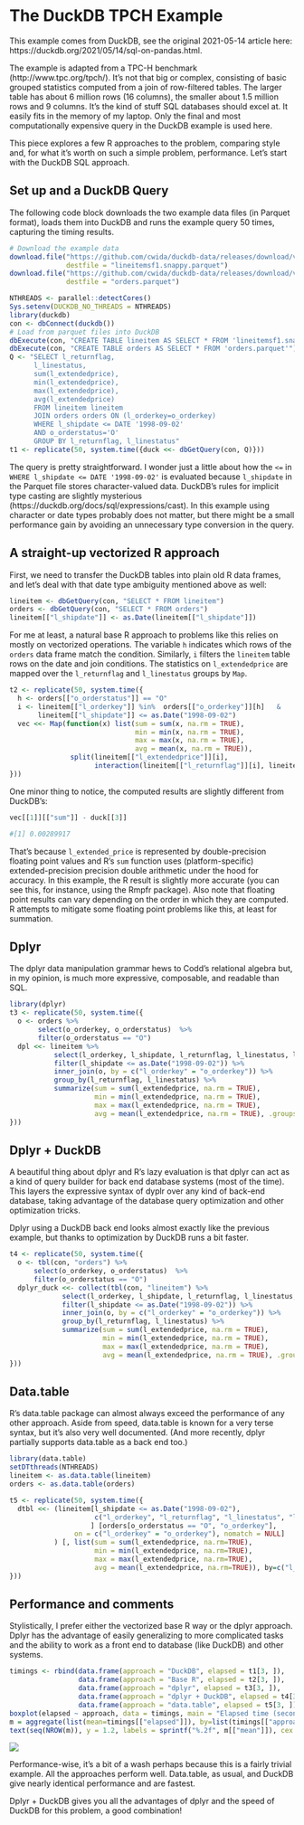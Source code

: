 # The DuckDB TPCH Example

This example comes from DuckDB, see the original 2021-05-14 article here:
https://duckdb.org/2021/05/14/sql-on-pandas.html.

The example is adapted from a TPC-H benchmark (http://www.tpc.org/tpch/).  It's
not that big or complex, consisting of basic grouped statistics computed from a
join of row-filtered tables. The larger table has about 6 million rows (16
columns), the smaller about 1.5 million rows and 9 columns.  It's the kind of
stuff SQL databases should excel at.  It easily fits in the memory of my
laptop.  Only the final and most computationally expensive query in the DuckDB
example is used here.

This piece explores a few R approaches to the problem, comparing style and, for
what it's worth on such a simple problem, performance. Let's start with the
DuckDB SQL approach.

## Set up and a DuckDB Query

The following code block downloads the two example data files (in Parquet
format), loads them into DuckDB and runs the example query 50 times, capturing
the timing results.

```r
# Download the example data
download.file("https://github.com/cwida/duckdb-data/releases/download/v1.0/lineitemsf1.snappy.parquet",
              destfile = "lineitemsf1.snappy.parquet")
download.file("https://github.com/cwida/duckdb-data/releases/download/v1.0/orders.parquet",
              destfile = "orders.parquet")

NTHREADS <- parallel::detectCores()
Sys.setenv(DUCKDB_NO_THREADS = NTHREADS)
library(duckdb)
con <- dbConnect(duckdb())
# Load from parquet files into DuckDB
dbExecute(con, "CREATE TABLE lineitem AS SELECT * FROM 'lineitemsf1.snappy.parquet'")
dbExecute(con, "CREATE TABLE orders AS SELECT * FROM 'orders.parquet'")
Q <- "SELECT l_returnflag,
      l_linestatus,
      sum(l_extendedprice),
      min(l_extendedprice),
      max(l_extendedprice),
      avg(l_extendedprice)
      FROM lineitem lineitem
      JOIN orders orders ON (l_orderkey=o_orderkey)
      WHERE l_shipdate <= DATE '1998-09-02'
      AND o_orderstatus='O'
      GROUP BY l_returnflag, l_linestatus"
t1 <- replicate(50, system.time({duck <<- dbGetQuery(con, Q)}))
```

The query is pretty straightforward. I wonder just a little about how the `<=`
in `WHERE l_shipdate <= DATE '1998-09-02'` is evaluated because `l_shipdate` in
the Parquet file stores character-valued data. DuckDB's rules for implicit type
casting are slightly mysterious (https://duckdb.org/docs/sql/expressions/cast).
In this example using character or date types probably does not matter, but
there might be a small performance gain by avoiding an unnecessary type
conversion in the query.


## A straight-up vectorized R approach

First, we need to transfer the DuckDB tables into plain old R data frames,
and let's deal with that date type ambiguity mentioned above as well:

```r
lineitem <- dbGetQuery(con, "SELECT * FROM lineitem")
orders <- dbGetQuery(con, "SELECT * FROM orders")
lineitem[["l_shipdate"]] <- as.Date(lineitem[["l_shipdate"]])
```

For me at least, a natural base R approach to problems like this relies on
mostly on vectorized operations. The variable `h` indicates which rows of the
`orders` data frame match the condition. Similarly, `i` filters the `lineitem`
table rows on the date and join conditions. The statistics on `l_extendedprice`
are mapped over the `l_returnflag` and `l_linestatus` groups by `Map`.

```r
t2 <- replicate(50, system.time({
  h <- orders[["o_orderstatus"]] == "O"
  i <- lineitem[["l_orderkey"]] %in%  orders[["o_orderkey"]][h]   &
       lineitem[["l_shipdate"]] <= as.Date("1998-09-02")
  vec <<- Map(function(x) list(sum = sum(x, na.rm = TRUE),
                               min = min(x, na.rm = TRUE),
                               max = max(x, na.rm = TRUE),
                               avg = mean(x, na.rm = TRUE)),
               split(lineitem[["l_extendedprice"]][i],
                     interaction(lineitem[["l_returnflag"]][i], lineitem[["l_linestatus"]][i])))
}))
```

One minor thing to notice, the computed results are slightly different from DuckDB's:

```r
vec[[1]][["sum"]] - duck[[3]] 

#[1] 0.00289917
```

That's because `l_extended_price` is represented by double-precision floating
point values and R's `sum` function uses (platform-specific) extended-precision
precision double arithmetic under the hood for accuracy.  In this example, the
R result is  slightly more accurate (you can see this, for instance, using the
Rmpfr package). Also note that floating point results can vary depending on the
order in which they are computed. R attempts to mitigate some floating point
problems like this, at least for summation.


## Dplyr

The dplyr data manipulation grammar hews to Codd's relational algebra but,
in my opinion, is much more expressive, composable, and readable than SQL.

```r
library(dplyr)
t3 <- replicate(50, system.time({
  o <- orders %>%
       select(o_orderkey, o_orderstatus)  %>%
       filter(o_orderstatus == "O")
  dpl <<- lineitem %>%
           select(l_orderkey, l_shipdate, l_returnflag, l_linestatus, l_extendedprice) %>%
           filter(l_shipdate <= as.Date("1998-09-02")) %>%
           inner_join(o, by = c("l_orderkey" = "o_orderkey")) %>%
           group_by(l_returnflag, l_linestatus) %>%
           summarize(sum = sum(l_extendedprice, na.rm = TRUE),
                     min = min(l_extendedprice, na.rm = TRUE),
                     max = max(l_extendedprice, na.rm = TRUE),
                     avg = mean(l_extendedprice, na.rm = TRUE), .groups = "keep")
}))
```

## Dplyr + DuckDB

A beautiful thing about dplyr and R's lazy evaluation is that dplyr can act as
a kind of query builder for back end database systems (most of the time). This
layers the expressive syntax of dyplr over any kind of back-end database,
taking advantage of the database query optimization and other optimization
tricks.

Dplyr using a DuckDB back end looks almost exactly like the previous example,
but thanks to optimization by DuckDB runs a bit faster.

```r
t4 <- replicate(50, system.time({
  o <- tbl(con, "orders") %>%
      select(o_orderkey, o_orderstatus)  %>%
      filter(o_orderstatus == "O")
  dplyr_duck <<- collect(tbl(con, "lineitem") %>%
             select(l_orderkey, l_shipdate, l_returnflag, l_linestatus, l_extendedprice) %>%
             filter(l_shipdate <= as.Date("1998-09-02")) %>%
             inner_join(o, by = c("l_orderkey" = "o_orderkey")) %>%
             group_by(l_returnflag, l_linestatus) %>%
             summarize(sum = sum(l_extendedprice, na.rm = TRUE),
                       min = min(l_extendedprice, na.rm = TRUE),
                       max = max(l_extendedprice, na.rm = TRUE),
                       avg = mean(l_extendedprice, na.rm = TRUE), .groups = "keep"))
}))
```

## Data.table

R's data.table package can almost always exceed the performance of any other
approach.  Aside from speed, data.table is known for a very terse syntax, but
it's also very well documented.  (And more recently, dplyr partially supports
data.table as a back end too.)

```r
library(data.table)
setDTthreads(NTHREADS)
lineitem <- as.data.table(lineitem)
orders <- as.data.table(orders)

t5 <- replicate(50, system.time({
  dtbl <<- (lineitem[l_shipdate <= as.Date("1998-09-02"),
                     c("l_orderkey", "l_returnflag", "l_linestatus", "l_extendedprice")
                    ] [orders[o_orderstatus == "O", "o_orderkey"],
                on = c("l_orderkey" = "o_orderkey"), nomatch = NULL]
           ) [, list(sum = sum(l_extendedprice, na.rm=TRUE),
                     min = min(l_extendedprice, na.rm=TRUE),
                     max = max(l_extendedprice, na.rm=TRUE),
                     avg = mean(l_extendedprice, na.rm=TRUE)), by=c("l_linestatus", "l_returnflag")]
}))
```


## Performance and comments

Stylistically, I prefer either the vectorized base R way or the dplyr approach.
Dplyr has the advantage of easily generalizing to more complicated tasks and
the ability to work as a front end to database (like DuckDB) and other systems.


```r
timings <- rbind(data.frame(approach = "DuckDB", elapsed = t1[3, ]),
                 data.frame(approach = "Base R", elapsed = t2[3, ]),
                 data.frame(approach = "dplyr", elapsed = t3[3, ]),
                 data.frame(approach = "dplyr + DuckDB", elapsed = t4[3, ]),
                 data.frame(approach = "data.table", elapsed = t5[3, ]))
boxplot(elapsed ~ approach, data = timings, main = "Elapsed time (seconds), mean values shown below")
m = aggregate(list(mean=timings[["elapsed"]]), by=list(timings[["approach"]]), FUN=mean)
text(seq(NROW(m)), y = 1.2, labels = sprintf("%.2f", m[["mean"]]), cex = 1.5)
```

<img src="tpch_upshot.jpg"> </img>

Performance-wise, it's a bit of a wash perhaps because this is a fairly trivial
example. All the approaches perform well. Data.table, as usual, and DuckDB
give nearly identical performance and are fastest.

Dplyr + DuckDB gives you all the advantages of dplyr and the speed of DuckDB
for this problem, a good combination!
